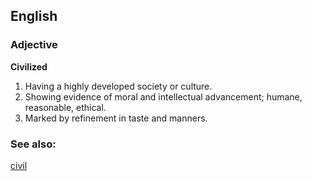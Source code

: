 ==English==
=== Adjective ===

'''Civilized'''  
# Having a highly developed society or culture. 
# Showing evidence of moral and intellectual advancement; humane, reasonable, ethical. 
# Marked by refinement in taste and manners.

=== See also: ===

[[civil]]